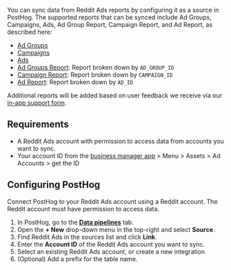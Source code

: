 You can sync data from Reddit Ads reports by configuring it as a source in PostHog. The supported reports that can be synced include Ad Groups, Campaigns, Ads, Ad Group Report, Campaign Report, and Ad Report, as described here:

- [Ad Groups](https://ads-api.reddit.com/docs/v3/operations/List%20Ad%20Groups)
- [Campaigns](https://ads-api.reddit.com/docs/v3/operations/List%20Campaigns)
- [Ads](https://ads-api.reddit.com/docs/v3/operations/List%20Ads)
- [Ad Groups Report](https://ads-api.reddit.com/docs/v3/operations/Get%20A%20Report): Report broken down by `AD_GROUP_ID`
- [Campaign Report](https://ads-api.reddit.com/docs/v3/operations/Get%20A%20Report): Report broken down by `CAMPAIGN_ID`
- [Ad Report](https://ads-api.reddit.com/docs/v3/operations/Get%20A%20Report): Report broken down by `AD_ID`

Additional reports will be added based on user feedback we receive via our [in-app support form](https://app.posthog.com/#panel=support%3Afeedback%3Adata_warehouse%3Alow%3Atrue).

## Requirements

- A Reddit Ads account with permission to access data from accounts you want to sync.
- Your account ID from the [business manager app](https://ads.reddit.com/business/) > Menu > Assets > Ad Accounts > get the ID

<ProductScreenshot
    imageLight = "https://res.cloudinary.com/dmukukwp6/image/upload/Screenshot_2025_09_11_at_7_01_43_PM_c31b74db4c.png"
    classes="rounded"
    alt="Reddit account ID"
/>

## Configuring PostHog

Connect PostHog to your Reddit Ads account using a Reddit account. The Reddit account must have permission to access data.

1. In PostHog, go to the **[Data pipelines](https://app.posthog.com/pipeline/sources)** tab.
2. Open the **+ New** drop-down menu in the top-right and select **Source**.
3. Find Reddit Ads in the sources list and click **Link**.
4. Enter the **Account ID** of the Reddit Ads account you want to sync.
5. Select an existing Reddit Ads account, or create a new integration
6. (Optional) Add a prefix for the table name.
